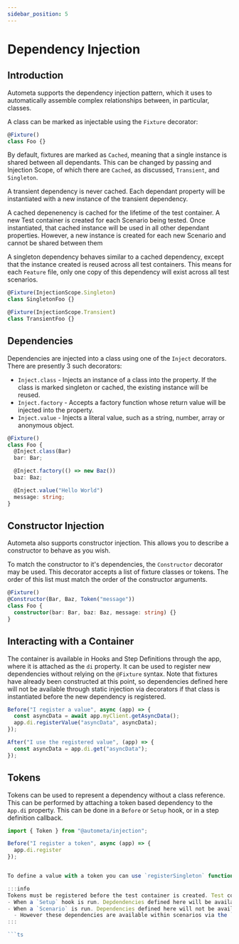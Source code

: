 ```yaml
---
sidebar_position: 5
---
```


# Dependency Injection

## Introduction

Autometa supports the dependency injection pattern, which it uses to
automatically assemble complex relationships between, in particular,
classes.

A class can be marked as injectable using the `Fixture` decorator:

```ts
@Fixture()
class Foo {}
```

By default, fixtures are marked as `Cached`, meaning that a single instance
is shared between all dependants. This can be changed by passing and
Injection Scope, of which there are `Cached`, as discussed, `Transient`, and
`Singleton`.

A transient dependency is never cached. Each dependant property
will be instantiated with a new instance of the transient dependency.

A cached depenenency is cached for the lifetime of the test container. A new Test container
is created for each Scenario being tested. Once instantiated, that cached instance will
be used in all other dependant properties. However, a new instance is created for each
new Scenario and cannot be shared between them

A singleton dependency behaves similar to a cached dependency, except that
the instance created is reused across all test containers. This means for each `Feature`
file, only one copy of this dependency will exist across all test scenarios.

```ts
@Fixture(InjectionScope.Singleton)
class SingletonFoo {}

@Fixture(InjectionScope.Transient)
class TransientFoo {}
```

## Dependencies

Dependencies are injected into a class using one of the `Inject` decorators.
There are presently 3 such decorators:

- `Inject.class` - Injects an instance of a class into the property. If the class is marked singleton or cached, the existing instance will be reused.
- `Inject.factory` - Accepts a factory function whose return value will be injected into the property.
- `Inject.value` - Injects a literal value, such as a string, number, array or anonymous object.

```ts
@Fixture()
class Foo {
  @Inject.class(Bar)
  bar: Bar;

  @Inject.factory(() => new Baz())
  baz: Baz;

  @Inject.value("Hello World")
  message: string;
}
```

## Constructor Injection

Autometa also supports constructor injection. This allows you to describe
a constructor to behave as you wish.

To match the constructor to it's dependencies, the `Constructor` decorator
may be used. This decorator accepts a list of fixture classes or tokens. The order
of this list must match the order of the constructor arguments.

```ts
@Fixture()
@Constructor(Bar, Baz, Token("message"))
class Foo {
  constructor(bar: Bar, baz: Baz, message: string) {}
}
```

## Interacting with a Container

The container is available in Hooks and Step Definitions through the app,
where it is attached as the `di` property. It can be used to register
new dependencies without relying on the `@Fixture` syntax. Note that
fixtures have already been constructed at this point, so dependencies
defined here will not be available through static injection via decorators
if that class is instantiated before the new dependency is registered.

```ts
Before("I register a value", async (app) => {
  const asyncData = await app.myClient.getAsyncData();
  app.di.registerValue("asyncData", asyncData);
});

After("I use the registered value", (app) => {
  const asyncData = app.di.get("asyncData");
});
```

## Tokens

Tokens can be used to represent a dependency without a class reference. This can be performed by attaching a token
based dependency to the `App.di` property. This can be done in a `Before` or `Setup` hook, or in a step definition callback.

```ts
import { Token } from "@autometa/injection";

Before("I register a token", async (app) => {
  app.di.register
});


To define a value with a token you can use `registerSingleton` function from `@autometa/injection`.

:::info
Tokens must be registered before the test container is created. Test containers are created at 2 points:
- When a `Setup` hook is run. Depdendencies defined here will be available to all scenarios in the feature file.
- When a `Scenario` is run. Dependencies defined here will not be available during class instantiation time, as that has already occured
  - However these dependencies are available within scenarios via the `App.di` property
:::

```ts
